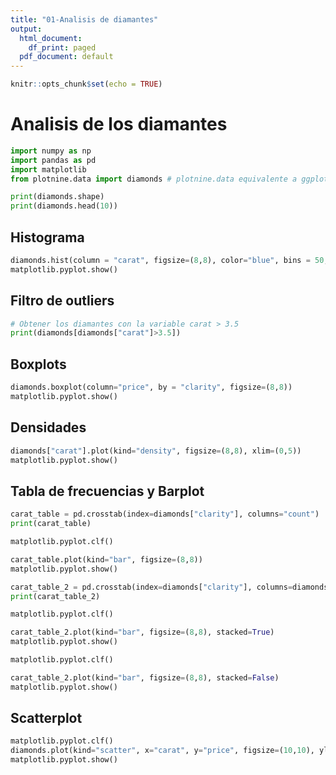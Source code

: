 ```yaml
---
title: "01-Analisis de diamantes"
output:
  html_document:
    df_print: paged
  pdf_document: default
---
```


```r
knitr::opts_chunk$set(echo = TRUE)
```

# Analisis de los diamantes
```python
import numpy as np
import pandas as pd
import matplotlib
from plotnine.data import diamonds # plotnine.data equivalente a ggplot

print(diamonds.shape)
print(diamonds.head(10))
```

## Histograma
```python
diamonds.hist(column = "carat", figsize=(8,8), color="blue", bins = 50, range = (0,3.5))
matplotlib.pyplot.show()
```

## Filtro de outliers
```python
# Obtener los diamantes con la variable carat > 3.5
print(diamonds[diamonds["carat"]>3.5])
```

## Boxplots
```python
diamonds.boxplot(column="price", by = "clarity", figsize=(8,8))
matplotlib.pyplot.show()
```


## Densidades
```python
diamonds["carat"].plot(kind="density", figsize=(8,8), xlim=(0,5))
matplotlib.pyplot.show()
```


## Tabla de frecuencias y Barplot
```python
carat_table = pd.crosstab(index=diamonds["clarity"], columns="count")
print(carat_table)

matplotlib.pyplot.clf()

carat_table.plot(kind="bar", figsize=(8,8))
matplotlib.pyplot.show()
```

```python
carat_table_2 = pd.crosstab(index=diamonds["clarity"], columns=diamonds["color"])
print(carat_table_2)

matplotlib.pyplot.clf()

carat_table_2.plot(kind="bar", figsize=(8,8), stacked=True)
matplotlib.pyplot.show()

matplotlib.pyplot.clf()

carat_table_2.plot(kind="bar", figsize=(8,8), stacked=False)
matplotlib.pyplot.show()
```

## Scatterplot
```python
matplotlib.pyplot.clf()
diamonds.plot(kind="scatter", x="carat", y="price", figsize=(10,10), ylim=(0,20000), xlim=(0,6), alpha=0.1)
matplotlib.pyplot.show()
```























